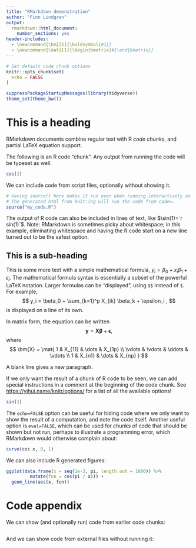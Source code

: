 ```yaml
---
title: "RMarkdown demonstration"
author: "Finn Lindgren"
output:
  rmarkdown::html_document:
    number_sections: yes
header-includes:
  - \newcommand{\bm}[1]{\boldsymbol{#1}}
  - \newcommand{\mat}[1]{\begin{bmatrix}#1\end{bmatrix}}
---
```


```r
# Set default code chunk options
knitr::opts_chunk$set(
  echo = FALSE
)

suppressPackageStartupMessages(library(tidyverse))
theme_set(theme_bw())
```

# This is a heading

RMarkdown documents combine regular text with R _code chunks_, and
partial LaTeX equation support.

The following is an R code "chunk". Any output from running the code
will be typeset as well.

```r
cos(1)
```

We can include code from script files, optionally without showing it.
```r
# Having source() here makes it run even when running interactively as well.
# The generated html from knit:ing will run the code from code=.
source("my_code.R")
```

The output of R code can also be included in lines of text, like
$\sin(1)=`r sin(1)`$.  Note: RMarkdown is sometimes picky about
whitespace; in this example, eliminating whitespace and having the R
code start on a new line turned out to be the safest option.

## This is a sub-heading

This is some more text with a simple mathematical formula,
$y_i = \beta_0 + x_i \beta_1 + \epsilon_i$. The mathematical formula
syntax is essentially a subset of the powerful LaTeX notation. Larger
formulas can be "displayed", using `$$` instead of `$`. For example,
$$
y_i = \beta_0 + \sum_{k=1}^p X_{ik} \beta_k + \epsilon_i ,
$$
is displayed on a line of its own.

In matrix form, the equation can be written
$$
\bm{y} = \bm{X}\bm{\beta} + \bm{\epsilon} ,
$$
where
$$
\bm{X} = \mat{
1 & X_{11} & \dots & X_{1p} \\
\vdots & \vdots & \ddots & \vdots \\
1 & X_{n1} & \dots & X_{np}
}
$$


A blank line gives a new paragraph.

If we only want the result of a chunk of R code to be seen, we can add
special instructions in a comment at the beginning of the code chunk.
See <https://yihui.name/knitr/options/> for a list of all the available
options!

```r
sin(1)
```

The `echo=FALSE` option can be useful for hiding code where we only want
to show the result of a computation, and note the code itself. Another
useful option is `eval=FALSE`, which can be used for chunks of code that
should be shown but not run, perhaps to illustrate a programming error,
which RMarkdown would otherwise complain about:

```r
curve(cos x, 0, 1)
```

We can also include R generated figures:

```r
ggplot(data.frame(x = seq(1e-3, pi, length.out = 1000)) %>%
         mutate(fun = cos(pi / x))) +
  geom_line(aes(x, fun))
```

# Code appendix

We can show (and optionally run) code from earlier code chunks:

```r
```

And we can show code from external files without running it:
```r
```
